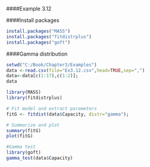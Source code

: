 ####Example 3.12

####Install packages
```{r, echo = TRUE}
install.packages("MASS")
install.packages("fitdistrplus")
install.packages("goft")
```
####Gamma distribution
```{r, echo = TRUE}
setwd("C:/Book/Chapter3/Examples")
data <-read.csv(file="Ex3.12.csv",head=TRUE,sep=",")
data<-data[c(1:17),c(1:2)];
data

library(MASS)
library(fitdistrplus)

# Fit model and extract parameters 
fitG <- fitdist(data$Capacity, distr="gamma");

# Summarize and plot
summary(fitG)
plot(fitG)

#Gamma test
library(goft)
gamma_test(data$Capacity)
```

